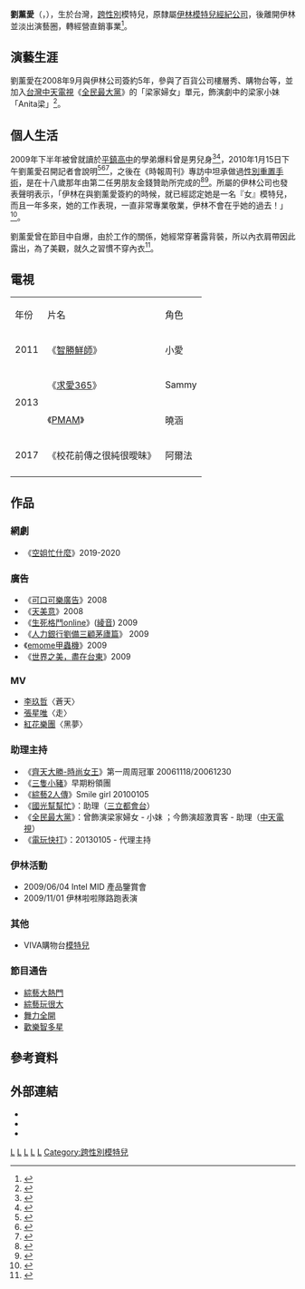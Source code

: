 {{藝人
|姓名 = 劉薰愛
|類型 = 女藝人
|圖片 = Replace this image male.svg
|圖片尺寸 =
|圖片簡介 =
|羅馬拼音 = Liu Xun-ai
|英文名 = Alicia
|暱稱 = 小愛
|國籍 = {{ROC}}
|出生日期 = {{birth_date_and_age|1986|6|12}}
|出生地點 = {{TWN}}[[桃園市|桃園縣]][[平鎮區|平鎮市]]（今桃園市平鎮區）
|職業 = [[模特兒|模特兒]]、藝人
|語言 = [[國語|國語]]、[[台語|台語]]  
|教育程度 = [[平鎮高中|平鎮高中]]畢業
|出道作品 = [[齊天大勝|齊天大勝]]選拔
|出道日期 = {{Start date and age|2006}}
|活躍年代 = 2006年─

}}
'''劉薰愛'''（{{lang-en|'''Alicia Liu'''}}，{{bd|1986年|6月12日|catIdx=Liu劉}}），生於台灣，[[跨性別|跨性別]]模特兒，原隸屬[[伊林模特兒經紀公司|伊林模特兒經紀公司]]，後離開伊林並淡出演藝圈，轉經營直銷事業<ref>{{cite news |url=http://www.nownews.com/2010/01/17/91-2559470.htm |title=劉薰愛變身　攝影師喊冤：小愛連內心都充滿女人味 |publisher=[[NOWnews|NOWnews]] |author= |date=2010年1月17日 |accessdate=2010-01-17 |archive-date=2010-01-20 |archive-url=https://web.archive.org/web/20100120082524/http://www.nownews.com/2010/01/17/91-2559470.htm |dead-url=no }}</ref>。

==演藝生涯==
劉薰愛在2008年9月與伊林公司簽約5年，參與了百貨公司樓層秀、購物台等，並加入[[台灣|台灣]][[中天電視|中天電視]]《[[全民最大黨|全民最大黨]]》的「梁家婦女」單元，飾演劇中的梁家小妹「Anita梁」<ref>{{cite news | title = 《最大黨》梁家小妹 劉薰愛不否認變性 | publisher = 蘋果日報 | url = http://ent.appledaily.com.tw/enews/article/entertainment/20100116/32236612 | date = 2010-01-16 | author = 劉妍伶、張瑞振 | accessdate = 2015-08-05 | language = zh-hant | archive-date = 2016-02-04 | archive-url = https://web.archive.org/web/20160204173600/http://ent.appledaily.com.tw/enews/article/entertainment/20100116/32236612 | dead-url = no }}</ref>。

==個人生活==
2009年下半年被曾就讀於[[桃園縣立平鎮高級中學|平鎮高中]]的學弟爆料曾是男兒身<ref>{{cite news |url=http://www.nownews.com/2010/01/15/91-2558780.htm |title=伊林模劉薰愛遭爆男兒身？　高中老師：「他」很愛化妝！ |publisher=[[NOWnews|NOWnews]] |author= |date=2010年1月15日 |accessdate=2010-01-15 |archive-date=2010-01-16 |archive-url=https://web.archive.org/web/20100116050152/http://www.nownews.com/2010/01/15/91-2558780.htm |dead-url=no }}</ref><ref>{{cite news |url=http://www.nownews.com/2010/01/15/340-2558839.htm |title=C奶嫩模劉薰愛被爆是男的？　網友：利菁輸了啦！ |publisher=[[NOWnews|NOWnews]] |author= |date=2010年1月15日 |accessdate=2010-01-15 |archive-date=2010-01-18 |archive-url=https://web.archive.org/web/20100118120704/http://www.nownews.com/2010/01/15/340-2558839.htm |dead-url=no }}</ref>，2010年1月15日下午劉薰愛召開記者會說明<ref>{{cite news |url=http://www.nownews.com/2010/01/15/340-2558999.htm |title=記者追問變性傳聞　女模劉薰愛：以前不重要 |publisher=[[NOWnews|NOWnews]] |author= |date=2010年1月15日 |accessdate=2010-01-17 |archive-date=2010-01-18 |archive-url=https://web.archive.org/web/20100118160243/http://www.nownews.com/2010/01/15/340-2558999.htm |dead-url=no }}</ref><ref>{{cite news|url=http://www.libertytimes.com.tw/2010/new/jan/16/today-show9.htm|title=劉薰愛默認男兒身 秀身分證 撇稱以前的事不重要|publisher=[[自由時報|自由時報]]|author=|date=2010年1月16日|accessdate=2010-01-17|deadurl=yes|archiveurl=https://web.archive.org/web/20100118083602/http://www.libertytimes.com.tw/2010/new/jan/16/today-show9.htm|archivedate=2010年1月18日}}</ref><ref>{{cite news|url=http://showbiz.chinatimes.com/2009Cti/Channel/Showbiz/showbiz-news-cnt/0,5020,110511%20112010011600012,00.html|title=劉薰愛間接認變性 很欣賞利菁|publisher=[[中國時報|中國時報]]|author=|date=2010年1月16日|accessdate=2010-01-17|deadurl=yes|archiveurl=https://web.archive.org/web/20100119182844/http://showbiz.chinatimes.com/2009Cti/Channel/Showbiz/showbiz-news-cnt/0,5020,110511%20112010011600012,00.html|archivedate=2010年1月19日}}</ref>，之後在《時報周刊》專訪中坦承做過[[性別重置手術|性別重置手術]]，是在十八歲那年由第二任男朋友金錢贊助所完成的<ref name="劉薰愛自己承認為變性人之新聞報導-01">{{cite news| language =zh-tw| author =| url =http://showbiz.chinatimes.com/2009Cti/Channel/Showbiz/showbiz-news-cnt/0,5020,130511+132010012201176,00.html| title =劉薰愛 18歲時前男友資助變性手術| people =| medium =| format =| publisher =[[時報周刊|時報周刊]]| pages =| date =2010-01-22| accessdate =2013-01-04| deadurl =yes| archiveurl =https://web.archive.org/web/20130104005611/http://showbiz.chinatimes.com/2009Cti/Channel/Showbiz/showbiz-news-cnt/0,5020,130511+132010012201176,00.html| archivedate =2013-01-04}}</ref><ref>{{cite news |url=http://www.nownews.com/n/2010/01/22/778243 |title=劉薰愛坦承18歲前是男生！ 前男友出錢做變性手術 |publisher=[[NOWnews|NOWnews]] |author= |date=2010年1月22日 |accessdate=2010-01-22 |archive-date=2014-01-10 |archive-url=https://web.archive.org/web/20140110085712/http://www.nownews.com/n/2010/01/22/778243 |dead-url=no }}</ref>。所屬的伊林公司也發表聲明表示，「伊林在與劉薰愛簽約的時候，就已經認定她是一名『女』模特兒，而且一年多來，她的工作表現，一直非常專業敬業，伊林不會在乎她的過去！」<ref>{{cite news | title = 被爆原是男兒身？！劉薰愛堅稱是女生；東家伊林則表示：不會在乎 | publisher = 台灣時報 | url = http://www.twtimes.com.tw/index.php?page=news&nid=73670 | date = 2010-01-15 | author = 毛潤容 | accessdate = 2015-08-04 | language = zh-hant | archive-url = https://web.archive.org/web/20160201024847/http://www.twtimes.com.tw/index.php?page=news&nid=73670 | archive-date = 2016-02-01 | dead-url = yes }}</ref>。

劉薰愛曾在節目中自爆，由於工作的關係，她經常穿著露背裝，所以內衣肩帶因此露出，為了美觀，就久之習慣不穿內衣<ref>{{cite news |url=http://www.nownews.com/2013/04/04/340-2922429.htm |title=女星特殊癖好：劉薰愛不穿內衣、瑤瑤大號脫光光 |publisher=Nownews今日新聞網 |author=賴安娣 |date=2013年4月4日 |accessdate=2013-04-04 |archive-date=2013-04-06 |archive-url=https://web.archive.org/web/20130406024335/http://www.nownews.com/2013/04/04/340-2922429.htm |dead-url=no }}</ref>。

==電視==
{|class="wikitable"
|-style="background:skyblue;color:black;font-weight:bold;text-align:center;"
|年份||片名||角色
|-
|2011||《[[智勝鮮師|智勝鮮師]]》||小愛
|-
|rowspan=2|2013||《[[求愛365|求愛365]]》||Sammy
|-
|《[[PMAM|PMAM]]》||曉涵
|-
|2017||《校花前傳之很純很曖昧》||阿爾法
|-
|}

== 作品 ==
=== 網劇 ===
* 《[[空姐忙什麼|空姐忙什麼]]》2019-2020

=== 廣告 ===
*《[[可口可樂廣告|可口可樂廣告]]》2008
*《[[天美意|天美意]]》2008
*《[[生死格鬥online|生死格鬥online]]》([[綾音|綾音]]) 2009
*《[[人力銀行劉備三顧茅廬篇|人力銀行劉備三顧茅廬篇]]》 2009
*《[[emome甲蟲機|emome甲蟲機]]》2009
*《[[世界之美，盡在台東|世界之美，盡在台東]]》2009

=== MV ===
*[[李玖哲|李玖哲]]〈蒼天〉
*[[張星唯|張星唯]]〈走〉
*[[紅花樂團|紅花樂團]]〈黑夢〉

=== 助理主持 ===
*《[[齊天大勝-時尚女王|齊天大勝-時尚女王]]》第一周周冠軍 20061118/20061230
*《[[三隻小豬|三隻小豬]]》早期粉領團
*《[[綜藝2人傳|綜藝2人傳]]》Smile girl 20100105
*《[[國光幫幫忙|國光幫幫忙]]》：助理（[[三立都會台|三立都會台]]）
*《[[全民最大黨|全民最大黨]]》：曾飾演梁家婦女 - 小妹 ；今飾演超激賣客 - 助理（[[中天電視|中天電視]]）
*《[[電玩快打|電玩快打]]》：20130105 - 代理主持

=== 伊林活動 ===
*2009/06/04 Intel MID 產品鑒賞會
*2009/11/01 伊林啦啦隊路跑表演

=== 其他 ===
*VIVA購物台[[模特兒|模特兒]]

=== 節目通告 ===
*[[綜藝大熱門|綜藝大熱門]]
*[[綜藝玩很大|綜藝玩很大]]
*[[舞力全開|舞力全開]]
*[[歡樂智多星|歡樂智多星]]

== 參考資料 ==
{{reflist|2}}

== 外部連結 ==
*{{facebook|liushinaii}}{{zh-tw icon}}
*{{instagram|afy612}}{{zh-tw icon}}
*{{weibo|1897567187}}{{zh-cn icon}}



[[Category:台灣變性人|L]]
[[Category:台灣女性模特兒|L]]
[[Category:桃園市立平鎮高級中等學校校友|L]]
[[Category:平鎮人|L]]
[[Category:劉姓|L]]
[[Category:跨性別模特兒|Category:跨性別模特兒]]